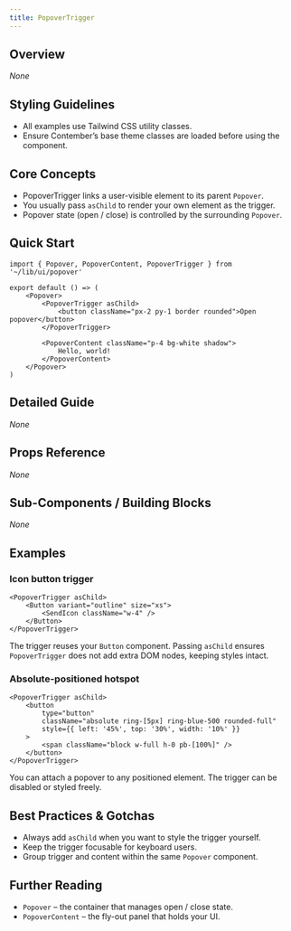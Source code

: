 ```yaml
---
title: PopoverTrigger
---
```


<!-- Edited by human: false -->
<!-- Examples count: 15 -->
<!-- Source examples: 0 -->
<!-- Playground examples: 5 -->
<!-- External examples: 10 -->
<!-- Import examples: 8 -->

## Overview
_None_

## Styling Guidelines
* All examples use Tailwind CSS utility classes.  
* Ensure Contember’s base theme classes are loaded before using the component.

## Core Concepts
* PopoverTrigger links a user-visible element to its parent `Popover`.  
* You usually pass `asChild` to render your own element as the trigger.  
* Popover state (open / close) is controlled by the surrounding `Popover`.

## Quick Start
```tsx
import { Popover, PopoverContent, PopoverTrigger } from '~/lib/ui/popover'

export default () => (
	<Popover>
		<PopoverTrigger asChild>
			<button className="px-2 py-1 border rounded">Open popover</button>
		</PopoverTrigger>

		<PopoverContent className="p-4 bg-white shadow">
			Hello, world!
		</PopoverContent>
	</Popover>
)
```

## Detailed Guide
_None_

## Props Reference
_None_

## Sub-Components / Building Blocks
_None_

## Examples

### Icon button trigger
```tsx
<PopoverTrigger asChild>
	<Button variant="outline" size="xs">
		<SendIcon className="w-4" />
	</Button>
</PopoverTrigger>
```
The trigger reuses your `Button` component. Passing `asChild` ensures `PopoverTrigger` does not add extra DOM nodes, keeping styles intact.

### Absolute-positioned hotspot
```tsx
<PopoverTrigger asChild>
	<button
		type="button"
		className="absolute ring-[5px] ring-blue-500 rounded-full"
		style={{ left: '45%', top: '30%', width: '10%' }}
	>
		<span className="block w-full h-0 pb-[100%]" />
	</button>
</PopoverTrigger>
```
You can attach a popover to any positioned element. The trigger can be disabled or styled freely.

## Best Practices & Gotchas
* Always add `asChild` when you want to style the trigger yourself.  
* Keep the trigger focusable for keyboard users.  
* Group trigger and content within the same `Popover` component.

## Further Reading
* `Popover` – the container that manages open / close state.  
* `PopoverContent` – the fly-out panel that holds your UI.

<!-- End of Generated Documentation -->